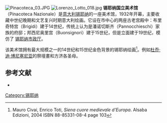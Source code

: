 [[File:Pinacoteca_03.JPG|thumb]]
[[File:Lorenzo_Lotto_018.jpg|thumb]]
'''锡耶纳国立美术馆'''（Pinacoteca Nazionale）是[[意大利|意大利]][[锡耶纳|锡耶纳]]的一座美术馆，1932年开幕，主要收藏中世纪晚期和文艺复兴时期意大利绘画。它设在市中心的两座古老宫殿中：布里奇特宫（Brigidi）建于14世纪，传统上认为是潘诺切斯齐（Pannocchieschi）家族的府邸；邦西尼奥里宫（Buonsignori）建于15世纪，但是立面建于19世纪，模仿了 [[锡耶纳市政厅|锡耶纳市政厅]]。

该美术馆拥有最大规模之一的14世纪和15世纪金色背景的锡耶纳绘画<ref>Mauro Civai, Enrico Toti, ''Siena cuore medievale d'Europa''. Alsaba Edizioni, 2004 ISBN 88-85331-08-4 page 103</ref>。例如[[杜乔·迪·博尼塞尼亚|杜乔·迪·博尼塞尼亚]]的祭壇畫和方济各圣母。

== 参考文献 ==
{{Reflist}}
*{{cite book|first=Mauro |last=Civai|coauthors=Enrico Toti|title= Siena cuore medievale d'Europa. Il sogno gotico|url=https://archive.org/details/sienagothicdream0000civa |location=Siena|publisher=Alsaba Edizioni|year=2004 |isbn=88-85331-08-4}}
{{Commonscat|Category:Pinacoteca Nazionale (Siena)}}

{{coord|43|18|56|N|11|19|50|E|region:IT-SI_type:landmark_source:kolossus-dewiki|display=title}}

[[Category:锡耶纳|Category:锡耶纳]]